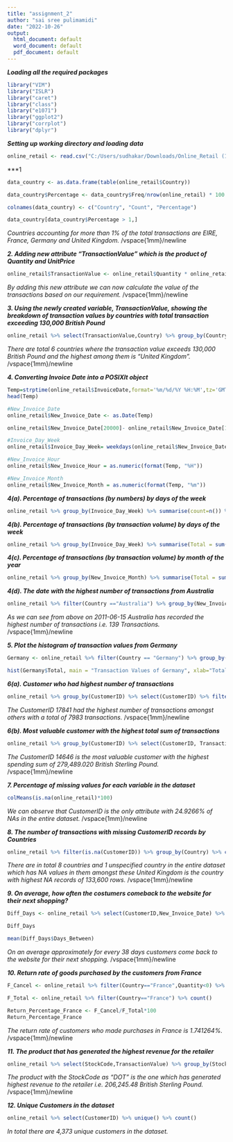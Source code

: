 ---
title: "assignment_2"
author: "sai sree pulimamidi"
date: "2022-10-26"
output:
  html_document: default
  word_document: default
  pdf_document: default
---

***Loading all the required packages***
```{r}
library("VIM")
library("ISLR")
library("caret")
library("class")
library("e1071")
library("ggplot2")
library("corrplot")
library("dplyr")
```


***Setting up working directory and loading data***
```{r}

online_retail <- read.csv("C:/Users/sudhakar/Downloads/Online_Retail (1).csv")
```


***1
```{r}
data_country <- as.data.frame(table(online_retail$Country))

data_country$Percentage <- data_country$Freq/nrow(online_retail) * 100

colnames(data_country) <- c("Country", "Count", "Percentage")

data_country[data_country$Percentage > 1,]
```
*Countries accounting for more than 1% of the total transactions are EIRE, France, Germany and United Kingdom.*
/vspace{1mm}/newline

***2. Adding new attribute "TransactionValue" which is the product of Quantity and UnitPrice***
```{r}
online_retail$TransactionValue <- online_retail$Quantity * online_retail$UnitPrice
```
*By adding this new attribute we can now calculate the value of the transactions based on our requirement.*
/vspace{1mm}/newline

***3. Using the newly created variable, TransactionValue, showing the breakdown of transaction values by countries with total transaction exceeding 130,000 British Pound***
```{r}
online_retail %>% select(TransactionValue,Country) %>% group_by(Country) %>% summarise(Total = sum(TransactionValue)) %>% filter(Total >= 130000) %>% arrange((desc(Total)))
```
*There are total 6 countries where the transaction value exceeds 130,000 British Pound and the highest among them is "United Kingdom".*
/vspace{1mm}/newline

***4. Converting Invoice Date into a POSIXlt object***
```{r}
Temp=strptime(online_retail$InvoiceDate,format='%m/%d/%Y %H:%M',tz='GMT')
head(Temp)

#New_Invoice_Date
online_retail$New_Invoice_Date <- as.Date(Temp)

online_retail$New_Invoice_Date[20000]- online_retail$New_Invoice_Date[10]

#Invoice_Day_Week
online_retail$Invoice_Day_Week= weekdays(online_retail$New_Invoice_Date)

#New_Invoice_Hour
online_retail$New_Invoice_Hour = as.numeric(format(Temp, "%H"))

#New_Invoice_Month
online_retail$New_Invoice_Month = as.numeric(format(Temp, "%m"))
```

***4(a). Percentage of transactions (by numbers) by days of the week***
```{r}
online_retail %>% group_by(Invoice_Day_Week) %>% summarise(count=n()) %>% mutate(percentage=count/nrow(online_retail)*100)
```

***4(b). Percentage of transactions (by transaction volume) by days of the week***
```{r}
online_retail %>% group_by(Invoice_Day_Week) %>% summarise(Total = sum(TransactionValue)) %>% mutate(Percentage = Total/sum(Total)*100)
```

***4(c). Percentage of transactions (by transaction volume) by month of the year***
```{r}
online_retail %>% group_by(New_Invoice_Month) %>% summarise(Total = sum(TransactionValue)) %>% mutate(Percentage = Total/sum(Total) * 100)
```

***4(d). The date with the highest number of transactions from Australia***
```{r}
online_retail %>% filter(Country =="Australia") %>% group_by(New_Invoice_Date) %>% summarise(Total_Count = n()) %>% arrange((desc(Total_Count)))
```
*As we can see from above on 2011-06-15 Australia has recorded the highest number of transactions i.e. 139 Transactions.*
/vspace{1mm}/newline

***5. Plot the histogram of transaction values from Germany***
```{r}
Germany <- online_retail %>% filter(Country == "Germany") %>% group_by(New_Invoice_Month) %>% summarise(Total=sum(TransactionValue)) 

hist(Germany$Total, main = "Transaction Values of Germany", xlab="Total per month", ylab="Frequencies")
```

***6(a). Customer who had highest number of transactions***
```{r}
online_retail %>% group_by(CustomerID) %>% select(CustomerID) %>% filter(!is.na(CustomerID)) %>% summarise(n_count = n()) %>% arrange((desc(n_count)))
```
*The CustomerID 17841 had the highest number of transactions amongst others with a total of 7983 transactions.*
/vspace{1mm}/newline

***6(b). Most valuable customer with the highest total sum of transactions***
```{r}
online_retail %>% group_by(CustomerID) %>% select(CustomerID, TransactionValue) %>% filter(!is.na(CustomerID)) %>% summarise(Spending_max = sum(TransactionValue)) %>% arrange((desc(Spending_max)))
```
*The CustomerID 14646 is the most valuable customer with the highest spending sum of 279,489.020 British Sterling Pound.*
/vspace{1mm}/newline

***7. Percentage of missing values for each variable in the dataset***
```{r}
colMeans(is.na(online_retail)*100)
```
*We can observe that CustomerID is the only attribute with 24.9266% of NAs in the entire dataset.*
/vspace{1mm}/newline

***8. The number of transactions with missing CustomerID records by Countries***
```{r}
online_retail %>% filter(is.na(CustomerID)) %>% group_by(Country) %>% count()
``` 
*There are in total 8 countries and 1 unspecified country in the entire dataset which has NA values in them amongst these United Kingdom is the country with highest NA records of 133,600 rows.*
/vspace{1mm}/newline

***9. On average, how often the costumers comeback to the website for their next shopping?***
```{r}
Diff_Days <- online_retail %>% select(CustomerID,New_Invoice_Date) %>% group_by(CustomerID) %>% distinct(New_Invoice_Date) %>% arrange(desc(CustomerID)) %>%  mutate(Days_Between = New_Invoice_Date-lag(New_Invoice_Date)) %>% filter(!is.na(Days_Between)) 

Diff_Days

mean(Diff_Days$Days_Between)
```
*On an average approximately for every 38 days customers come back to the website for their next shopping.*
/vspace{1mm}/newline

***10. Return rate of goods purchased by the customers from France***
```{r}
F_Cancel <- online_retail %>% filter(Country=="France",Quantity<0) %>% count()

F_Total <- online_retail %>% filter(Country=="France") %>% count()

Return_Percentage_France <- F_Cancel/F_Total*100
Return_Percentage_France
```
*The return rate of customers who made purchases in France is 1.741264%.*
/vspace{1mm}/newline

***11. The product that has generated the highest revenue for the retailer***
```{r}
online_retail %>% select(StockCode,TransactionValue) %>% group_by(StockCode) %>%  summarise(Total=sum(TransactionValue)) %>% arrange((desc(Total))) 
```
*The product with the StockCode as "DOT" is the one which has generated highest revenue to the retailer i.e. 206,245.48 British Sterling Pound.*
/vspace{1mm}/newline

***12. Unique Customers in the dataset***
```{r}
online_retail %>% select(CustomerID) %>% unique() %>% count()
```
*In total there are 4,373 unique customers in the dataset.*